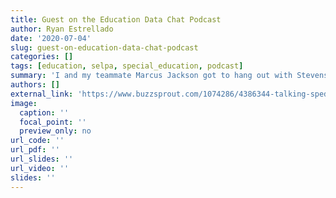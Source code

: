 ```yaml
---
title: Guest on the Education Data Chat Podcast
author: Ryan Estrellado
date: '2020-07-04'
slug: guest-on-education-data-chat-podcast
categories: []
tags: [education, selpa, special_education, podcast]
summary: 'I and my teammate Marcus Jackson got to hang out with Stevens Dormezil and Michael Ricci to talk about equity in schools, reimagining how we talk about special education data, and schoolwide intervention systems.'
authors: []
external_link: 'https://www.buzzsprout.com/1074286/4386344-talking-sped-data-in-a-human-centered-way'
image:
  caption: ''
  focal_point: ''
  preview_only: no
url_code: ''
url_pdf: ''
url_slides: ''
url_video: ''
slides: ''
---
```

